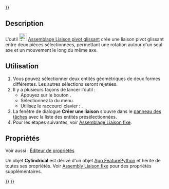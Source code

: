 <languages/>
{{UnfinishedDocu{{#translation:}}}}

{{Docnav/fr
|[[Assembly_CreateJointRevolute/fr|Liaison pivot]]
|[[Assembly_CreateJointSlider/fr|Liaison glissière]]
|[[Assembly_Workbench/fr|Atelier Assembly]]
|IconL=Assembly_CreateJointRevolute.svg
|IconR=Assembly_CreateJointSlider.svg
|IconC=Workbench_Assembly.svg
}}

<div class="mw-translate-fuzzy">
{{GuiCommand/fr
|Name=Assembly CreateJointCylindrical
|Name/fr=Assembly Liaison pivot glissant
|MenuLocation=Assemblage → Créer une liaison pivot glissant
|Workbenches=[[Assembly_Workbench/fr|Assembly]]
|Shortcut={{KEY|C}}
|Version=1.0
|SeeAlso=
}}
</div>

==Description==

<div class="mw-translate-fuzzy">
L'outil [[Image:Assembly_CreateJointCylindrical.svg|24px]] [[Assembly_CreateJointCylindrical/fr|Assemblage Liaison pivot glissant]] crée une liaison pivot glissant entre deux pièces sélectionnées, permettant une rotation autour d'un seul axe et un mouvement le long du même axe.
</div>

<span id="Usage"></span>
==Utilisation==

<div class="mw-translate-fuzzy">
# Vous pouvez sélectionner deux entités géométriques de deux formes différentes. Les autres sélections seront rejetées.
# Il y a plusieurs façons de lancer l'outil :
#* Appuyez sur le bouton {{Button|[[Image:Assembly_CreateJointCylindrical.svg|16px]] [[Assembly_CreateJointCylindrical/fr|Créer une liaison pivot glissant]]}}.
#* Sélectionnez la {{MenuCommand|Assemblage → [[Image:Assembly_CreateJointCylindrical.svg|16px]] Créer une liaison pivot glissant}} du menu.
#* Utilisez le raccourci clavier : {{KEY|C}}.
# La fenêtre de dialogue '''Créer une liaison''' s'ouvre dans le [[Task_panel/fr|panneau des tâches]] avec la liste des entités présélectionnées.
# Pour les étapes suivantes, voir [[Assembly_CreateJointFixed/fr#Utilisation|Assemblage Liaison fixe]].
</div>

<span id="Properties"></span>
==Propriétés==

Voir aussi : [[Property_editor/fr|Éditeur de propriétés]]

Un objet '''Cylindrical''' est dérivé d'un objet [[App_FeaturePython/fr|App FeaturePython]] et hérite de toutes ses propriétés. Voir [[Assembly_CreateJointFixed/fr#Propriétés|Assembly Liaison fixe]] pour des propriétés supplémentaires.


{{Docnav/fr
|[[Assembly_CreateJointRevolute/fr|Liaison pivot]]
|[[Assembly_CreateJointSlider/fr|Liaison glissière]]
|[[Assembly_Workbench/fr|Atelier Assembly]]
|IconL=Assembly_CreateJointRevolute.svg
|IconR=Assembly_CreateJointSlider.svg
|IconC=Workbench_Assembly.svg
}}

{{Assembly_Tools_navi{{#translation:}}}}
{{Userdocnavi{{#translation:}}}}
